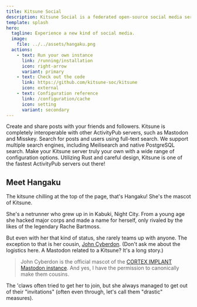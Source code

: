 ```yaml
---
title: Kitsune Social
description: Kitsune Social is a federated open-source social media server.
template: splash
hero:
  tagline: Experience a new kind of social media.
  image:
    file: ../../assets/hangaku.png
  actions:
    - text: Run your own instance
      link: /running/installation
      icon: right-arrow
      variant: primary
    - text: Check out the code
      link: https://github.com/kitsune-soc/kitsune
      icon: external
    - text: Configuration reference
      link: /configuration/cache
      icon: setting
      variant: secondary
---
```



<CardGrid stagger>
  <Card title="Create and share" icon="pencil">
    Create and share posts with your friends and followers. Kitsune is
    completely interoperable with other ActivityPub servers, such as Mastodon
    and Misskey.
  </Card>
  <Card title="Full-text Search" icon="magnifier">
    Search for posts and users using full-text search. We support multiple
    search engines, including Meilisearch and native PostgreSQL search.
  </Card>
  <Card title="Extensive configurability" icon="setting">
    Make your Kitsune server truly your own with a wide range of configuration
    options.
  </Card>
  <Card title="Performance" icon="rocket">
    Utilizing Rust and careful design, Kitsune is one of the fastest ActivityPub
    servers out there!
  </Card>
</CardGrid>

## Meet Hangaku

The kitsune chilling at the top of the page, that's Hangaku! She's the mascot of Kitsune.

She's a netrunner who grew up in in Kabuki, Night City.
From a young age she hacked major corps and made a name for herself, only rivaled by the likes of the legendary Rache Bartmoss.

But even with her that kind of status, she rarely teams up with anyone.
The exception to that is her cousin, [John Cyberdon](https://garden.pionaiki.com/posts/tihyltew/cyberdon).
(Don't ask me about the logistics here. A Mastodon related to a Kitsune? It's a long story.)

> John Cyberdon is the official mascot of the [CORTEX IMPLANT Mastodon instance](https://corteximplant.com).
> And yes, I have the permission to canonically make them cousins.

The 'claws often tried to get her to join, but she always managed to get out of their "invitations" (often even through, let's call them "drastic" measures).
